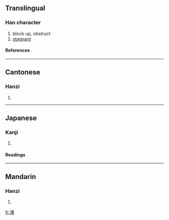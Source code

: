 {{see|滯}}

==Translingual==
===Han character===
{{Han char|rn=85|rad=水|as=09|sn=12|four=|canj=水廿十月 (ETJB)|ids=⿰[[氵]][[帯]]}}
# block up, obstruct
# [[stagnant]]
====References====
{{Han ref|kx=0639.111|dkj=18067|hdz=31669.020|uh=6EDE|ud=28382}}

----

==Cantonese==
===Hanzi===
{{yue-hanzi|jyut=|y=jai6}}
# {{defn|Cantonese}}

----
==Japanese==
===Kanji===
{{ja-kanji|grade=c|rs=水09}}
# {{defn|Japanese}} 
====Readings====
{{ja-readings|on=[[たい]] (tai)|kun=[[とどこおる]] (todokooru)}}

----
==Mandarin==
===Hanzi===
{{cmn-hanzi|tra=滯|pin=[[mèn]] (men4), [[zhì]] (zhi4)|wg=men<sup>4</sup>, chih<sup>4</sup>}}
# {{defn|Mandarin}}

[[fr:滞]]